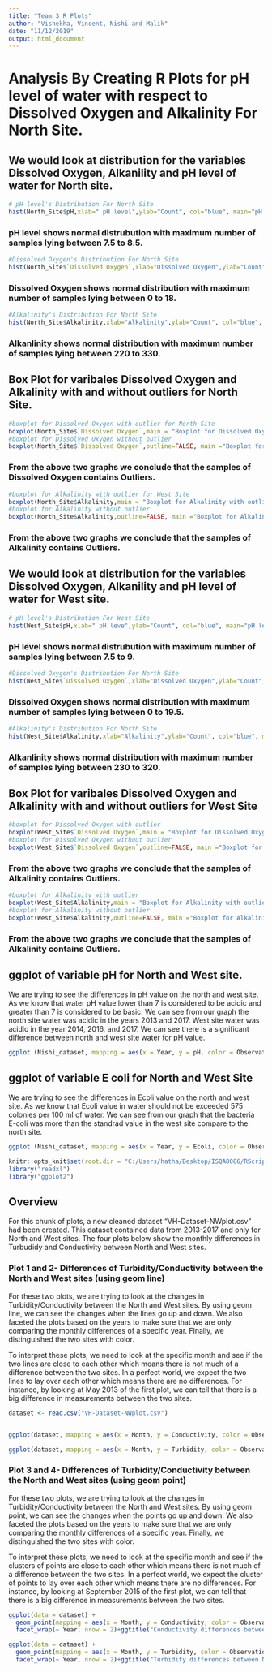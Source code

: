 ```yaml
---
title: "Team 3 R Plots"
author: "Vishekha, Vincent, Nishi and Malik"
date: "11/12/2019"
output: html_document
---
```



# Analysis By Creating R Plots for pH level of water with respect to Dissolved Oxygen and Alkalinity For North Site.

## We would look at distribution for the variables Dissolved Oxygen, Alkanility and pH level of water for North site.

```r
# pH level's Distribution For North Site
hist(North_Site$pH,xlab=" pH level",ylab="Count", col="blue", main="pH level's Distribution For North Site", breaks=20)

```
### pH level shows normal distrubution with maximum number of samples lying between 7.5 to 8.5.


```r
#Dissolved Oxygen's Distribution For North Site
hist(North_Site$`Dissolved Oxygen`,xlab="Dissolved Oxygen",ylab="Count", col="blue", main="Dissolved Oxygen's Distribution For North Site", breaks=20)

```
### Dissolved Oxygen shows normal distribution with maximum number of samples lying between 0 to 18.


```r
#Alkalinity's Distribution For North Site
hist(North_Site$Alkalinity,xlab="Alkalinity",ylab="Count", col="blue", main="Alkalinity's Distribution For North Site", breaks=20)

```
### Alkanlinity shows normal distribution with maximum number of samples lying between 220 to 330.


## Box Plot for varibales Dissolved Oxygen and Alkalinity with and without outliers for North Site.

```r
#boxplot for Dissolved Oxygen with outlier for North Site
boxplot(North_Site$`Dissolved Oxygen`,main = "Boxplot for Dissolved Oxygen With Outlier")
#boxplot for Dissolved Oxygen without outlier
boxplot(North_Site$`Dissolved Oxygen`,outline=FALSE, main ="Boxplot for Dissolved Oxygen Without Outlier")
```
### From the above two graphs we conclude that the samples of Dissolved Oxygen contains Outliers.

```r
#boxplot for Alkalinity with outlier for West Site
boxplot(North_Site$Alkalinity,main = "Boxplot for Alkalinity with outlier")
#boxplot for Alkalinity without outlier
boxplot(North_Site$Alkalinity,outline=FALSE, main ="Boxplot for Alkalinity Without Outlier")
```
### From the above two graphs we conclude that the samples of Alkalinity contains Outliers.


## We would look at distribution for the variables Dissolved Oxygen, Alkanility and pH level of water for West site.

```r
# pH level's Distribution For West Site
hist(West_Site$pH,xlab=" pH leve",ylab="Count", col="blue", main="pH level's Distribution For West Site", breaks=20)

```
### pH level shows normal distrubution with maximum number of samples lying between 7.5 to 9.

```r
#Dissolved Oxygen's Distribution For North Site
hist(West_Site$`Dissolved Oxygen`,xlab="Dissolved Oxygen",ylab="Count", col="blue", main="Dissolved Oxygen's Distribution For West Site", breaks=20)

```
### Dissolved Oxygen shows normal distribution with maximum number of samples lying between 0 to 19.5.


```r
#Alkalinity's Distribution For North Site
hist(West_Site$Alkalinity,xlab="Alkalinity",ylab="Count", col="blue", main="Alkalinity's Distribution For West Site", breaks=20)

```
### Alkanlinity shows normal distribution with maximum number of samples lying between 230 to 320.


## Box Plot for varibales Dissolved Oxygen and Alkalinity with and without outliers for West Site

```r
#boxplot for Dissolved Oxygen with outlier
boxplot(West_Site$`Dissolved Oxygen`,main = "Boxplot for Dissolved Oxygen With Outlier")
#boxplot for Dissolved Oxygen without outlier
boxplot(West_Site$`Dissolved Oxygen`,outline=FALSE, main ="Boxplot for Dissolved Oxygen Without Outlier")
```
### From the above two graphs we conclude that the samples of Alkalinity contains Outliers.

```r
#boxplot for Alkalinity with outlier
boxplot(West_Site$Alkalinity,main = "Boxplot for Alkalinity with outlier")
#boxplot for Alkalinity without outlier
boxplot(West_Site$Alkalinity,outline=FALSE, main ="Boxplot for Alkalinity Without Outlier")
```
### From the above two graphs we conclude that the samples of Alkalinity contains Outliers.


## ggplot of variable pH for North and West site. 
We are trying to see the differences in pH value on the north and west site. As we know that water pH value lower than 7 is considered to be acidic and greater than 7 is considered to be basic. We can see from our graph the north site water was acidic in the years 2013 and 2017. West site water was acidic in the year 2014, 2016, and 2017. We can see there is a significant difference between north and west site water for pH value.

```r

ggplot (Nishi_dataset, mapping = aes(x = Year, y = pH, color = ObservationSite)) +geom_jitter()+ ggtitle ("pH value in north and west site")

```

## ggplot of variable E coli for North and West Site
We are trying to see the differences in Ecoli value on the north and west site. As we know that Ecoli value in water should not be exceeded 575 colonies per 100 ml of water. We can see from our graph that the bacteria E-coli was more than the standrad value in the west site compare to the north site.
```r

ggplot (Nishi_dataset, mapping = aes(x = Year, y = Ecoli, color = ObservationSite)) +geom_jitter()+ ggtitle ("Ecoli value in north and west site")

```



```r
knitr::opts_knit$set(root.dir = "C:/Users/hatha/Desktop/ISQA8086/RScripts", echo = TRUE)
library("readxl")
library("ggplot2")
```

## Overview

For this chunk of plots, a new cleaned dataset "VH-Dataset-NWplot.csv" had been created. This dataset contained data from 2013-2017 and only for North and West sites. The four plots below show the monthly differences in Turbudidy and Conductivity between North and West sites.


### Plot 1 and 2- Differences of Turbidity/Conductivity between the North and West sites (using geom line)

For these two plots, we are trying to look at the changes in Turbidity/Conductivity between the North and West sites. By using geom line, we can see the changes when the lines go up and down. We also faceted the plots based on the years to make sure that we are only comparing the monthly differences of a specific year. Finally, we distinguished the two sites with color.

To interpret these plots, we need to look at the specific month and see if the two lines are close to each other which means there is not much of a difference between the two sites. In a perfect world, we expect the two lines to lay over each other which means there are no differences. For instance, by looking at May 2013 of the first plot, we can tell that there is a big difference in measurements between the two sites.

```r
dataset <- read.csv("VH-Dataset-NWplot.csv")


ggplot(dataset, mapping = aes(x = Month, y = Conductivity, color = ObservationSite) ) + geom_line() +facet_wrap(~ Year, nrow = 2) +ggtitle("Conductivity differences between North and West sites") 

ggplot(dataset, mapping = aes(x = Month, y = Turbidity, color = ObservationSite) ) + geom_line() +facet_wrap(~ Year, nrow = 2)+ggtitle("Turbidity differences between North and West sites") 

```

### Plot 3 and 4- Differences of Turbidity/Conductivity between the North and West sites (using geom point)

For these two plots, we are trying to look at the changes in Turbidity/Conductivity between the North and West sites. By using geom point, we can see the changes when the points go up and down. We also faceted the plots based on the years to make sure that we are only comparing the monthly differences of a specific year. Finally, we distinguished the two sites with color.

To interpret these plots, we need to look at the specific month and see if the clusters of points are close to each other which means there is not much of a difference between the two sites. In a perfect world, we expect the cluster of points to lay over each other which means there are no differences. For instance, by looking at September 2015 of the first plot, we can tell that there is a big difference in measurements between the two sites.

```r
ggplot(data = dataset) + 
  geom_point(mapping = aes(x = Month, y = Conductivity, color = ObservationSite)) + 
  facet_wrap(~ Year, nrow = 2)+ggtitle("Conductivity differences between North and West sites") 

ggplot(data = dataset) + 
  geom_point(mapping = aes(x = Month, y = Turbidity, color = ObservationSite)) + 
  facet_wrap(~ Year, nrow = 2)+ggtitle("Turbidity differences between North and West sites") 
```
